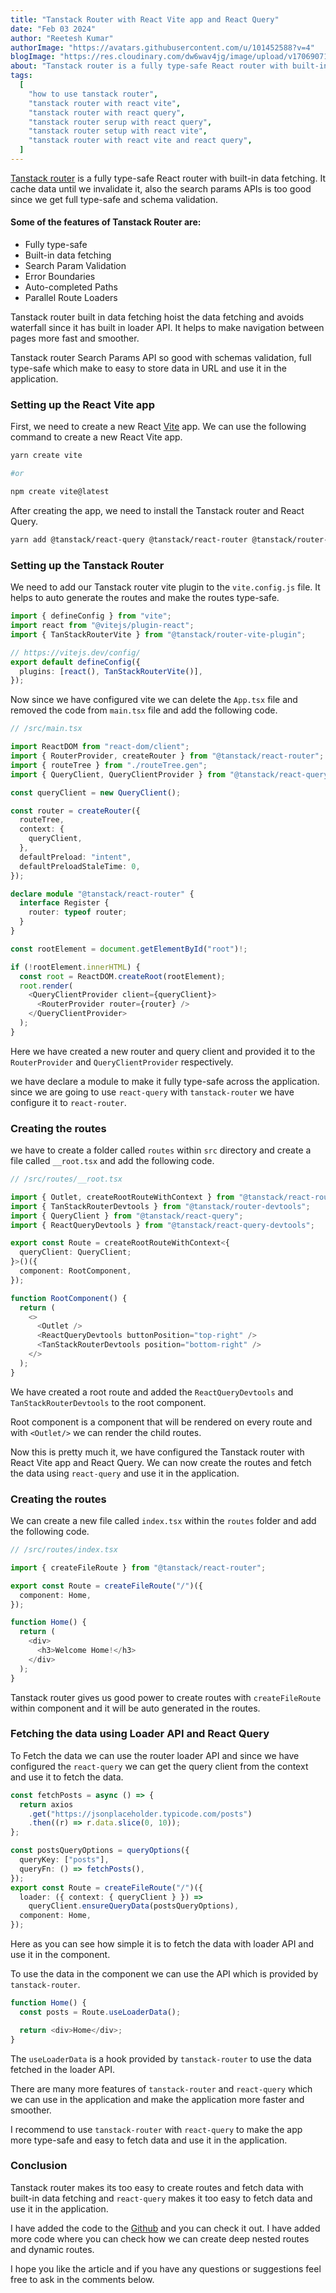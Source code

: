 ```yaml
---
title: "Tanstack Router with React Vite app and React Query"
date: "Feb 03 2024"
author: "Reetesh Kumar"
authorImage: "https://avatars.githubusercontent.com/u/101452588?v=4"
blogImage: "https://res.cloudinary.com/dw6wav4jg/image/upload/v1706907190/router_reqfor.jpg"
about: "Tanstack router is a fully type-safe React router with built-in data fetching. We will see how to use it with React Vite app and React Query"
tags:
  [
    "how to use tanstack router",
    "tanstack router with react vite",
    "tanstack router with react query",
    "tanstack router serup with react query",
    "tanstack router setup with react vite",
    "tanstack router with react vite and react query",
  ]
---
```


[Tanstack router](https://tanstack.com/router/latest/docs/framework/react/overview) is a fully type-safe React router with built-in data fetching. It cache data until we invalidate it, also the search params APIs is too good since we get full type-safe and schema validation.

#### Some of the features of Tanstack Router are:

- Fully type-safe
- Built-in data fetching
- Search Param Validation
- Error Boundaries
- Auto-completed Paths
- Parallel Route Loaders

Tanstack router built in data fetching hoist the data fetching and avoids waterfall since it has built in loader API. It helps to make navigation between pages more fast and smoother.

Tanstack router Search Params API so good with schemas validation, full type-safe which make to easy to store data in URL and use it in the application.

### Setting up the React Vite app

First, we need to create a new React [Vite](https://vitejs.dev/) app. We can use the following command to create a new React Vite app.

```bash
yarn create vite

#or

npm create vite@latest
```

After creating the app, we need to install the Tanstack router and React Query.

```bash
yarn add @tanstack/react-query @tanstack/react-router @tanstack/router-vite-plugin @tanstack/react-query-devtools @tanstack/router-devtools axios
```

### Setting up the Tanstack Router

We need to add our Tanstack router vite plugin to the `vite.config.js` file. It helps to auto generate the routes and make the routes type-safe.

```typescript
import { defineConfig } from "vite";
import react from "@vitejs/plugin-react";
import { TanStackRouterVite } from "@tanstack/router-vite-plugin";

// https://vitejs.dev/config/
export default defineConfig({
  plugins: [react(), TanStackRouterVite()],
});
```

Now since we have configured vite we can delete the `App.tsx` file and removed the code from `main.tsx` file and add the following code.

```typescript
// /src/main.tsx

import ReactDOM from "react-dom/client";
import { RouterProvider, createRouter } from "@tanstack/react-router";
import { routeTree } from "./routeTree.gen";
import { QueryClient, QueryClientProvider } from "@tanstack/react-query";

const queryClient = new QueryClient();

const router = createRouter({
  routeTree,
  context: {
    queryClient,
  },
  defaultPreload: "intent",
  defaultPreloadStaleTime: 0,
});

declare module "@tanstack/react-router" {
  interface Register {
    router: typeof router;
  }
}

const rootElement = document.getElementById("root")!;

if (!rootElement.innerHTML) {
  const root = ReactDOM.createRoot(rootElement);
  root.render(
    <QueryClientProvider client={queryClient}>
      <RouterProvider router={router} />
    </QueryClientProvider>
  );
}
```

Here we have created a new router and query client and provided it to the `RouterProvider` and `QueryClientProvider` respectively.

we have declare a module to make it fully type-safe across the application. since we are going to use `react-query` with `tanstack-router` we have configure it to `react-router`.

### Creating the routes

we have to create a folder called `routes` within `src` directory and create a file called `__root.tsx` and add the following code.

```typescript
// /src/routes/__root.tsx

import { Outlet, createRootRouteWithContext } from "@tanstack/react-router";
import { TanStackRouterDevtools } from "@tanstack/router-devtools";
import { QueryClient } from "@tanstack/react-query";
import { ReactQueryDevtools } from "@tanstack/react-query-devtools";

export const Route = createRootRouteWithContext<{
  queryClient: QueryClient;
}>()({
  component: RootComponent,
});

function RootComponent() {
  return (
    <>
      <Outlet />
      <ReactQueryDevtools buttonPosition="top-right" />
      <TanStackRouterDevtools position="bottom-right" />
    </>
  );
}
```

We have created a root route and added the `ReactQueryDevtools` and `TanStackRouterDevtools` to the root component.

Root component is a component that will be rendered on every route and with `<Outlet/>` we can render the child routes.

Now this is pretty much it, we have configured the Tanstack router with React Vite app and React Query. We can now create the routes and fetch the data using `react-query` and use it in the application.

### Creating the routes

We can create a new file called `index.tsx` within the `routes` folder and add the following code.

```typescript
// /src/routes/index.tsx

import { createFileRoute } from "@tanstack/react-router";

export const Route = createFileRoute("/")({
  component: Home,
});

function Home() {
  return (
    <div>
      <h3>Welcome Home!</h3>
    </div>
  );
}
```

Tanstack router gives us good power to create routes with `createFileRoute` within component and it will be auto generated in the routes.

### Fetching the data using Loader API and React Query

To Fetch the data we can use the router loader API and since we have configured the `react-query` we can get the query client from the context and use it to fetch the data.

```typescript
const fetchPosts = async () => {
  return axios
    .get("https://jsonplaceholder.typicode.com/posts")
    .then((r) => r.data.slice(0, 10));
};

const postsQueryOptions = queryOptions({
  queryKey: ["posts"],
  queryFn: () => fetchPosts(),
});
export const Route = createFileRoute("/")({
  loader: ({ context: { queryClient } }) =>
    queryClient.ensureQueryData(postsQueryOptions),
  component: Home,
});
```

Here as you can see how simple it is to fetch the data with loader API and use it in the component.

To use the data in the component we can use the API which is provided by `tanstack-router`.

```typescript
function Home() {
  const posts = Route.useLoaderData();

  return <div>Home</div>;
}
```

The `useLoaderData` is a hook provided by `tanstack-router` to use the data fetched in the loader API.

There are many more features of `tanstack-router` and `react-query` which we can use in the application and make the application more faster and smoother.

I recommend to use `tanstack-router` with `react-query` to make the app more type-safe and easy to fetch data and use it in the application.

### Conclusion

Tanstack router makes its too easy to create routes and fetch data with built-in data fetching and `react-query` makes it too easy to fetch data and use it in the application.

I have added the code to the [Github](https://github.com/Virous77/blog-projects/tree/main/tanstack-router) and you can check it out. I have added more code where you can check how we can create deep nested routes and dynamic routes.

I hope you like the article and if you have any questions or suggestions feel free to ask in the comments below.
